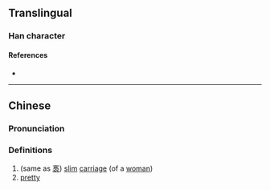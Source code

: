 {{character info/new}}
==Translingual==

===Han character===
{{Han char|rn=9|rad=人|as=16|sn=18|four=|canj=OYSV|ids=⿰亻褭}}

====References====
* {{Han ref|kx=0121.070|hdz=10236.140|uh=349F|ud=13471}}

----

==Chinese==
{{zh-forms}}

===Pronunciation===
{{zh-pron
|m=niǎo
|c=niu5,seoi1
|mc=y
|oc=
|ma=
|cat=a
}}

===Definitions===
{{zh-hanzi}}

# (same as [[褭]]) [[slim]] [[carriage]] (of a [[woman]])
# [[pretty]]